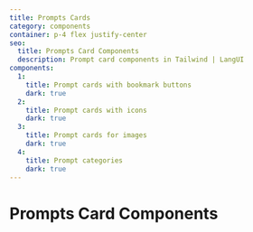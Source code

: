 ```yaml
---
title: Prompts Cards
category: components
container: p-4 flex justify-center
seo:
  title: Prompts Card Components
  description: Prompt card components in Tailwind | LangUI
components:
  1:
    title: Prompt cards with bookmark buttons
    dark: true
  2:
    title: Prompt cards with icons
    dark: true
  3:
    title: Prompt cards for images
    dark: true
  4:
    title: Prompt categories
    dark: true
---
```


# Prompts Card Components

<ComponentsList
  componentsData={componentsData}
  componentContainer={componentContainer}
/>
